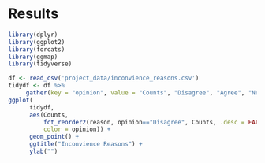 # Results
```r
library(dplyr)
library(ggplot2)
library(forcats)
library(ggmap)
library(tidyverse)
```

```r
df <- read_csv('project_data/inconvience_reasons.csv')
tidydf <- df %>%
     gather(key = "opinion", value = "Counts", "Disagree", "Agree", "Neither agree nor disagree")
ggplot(
      tidydf,
      aes(Counts, 
          fct_reorder2(reason, opinion=="Disagree", Counts, .desc = FALSE),
          color = opinion)) +
      geom_point() + 
      ggtitle("Inconvience Reasons") + 
      ylab("") 
```


